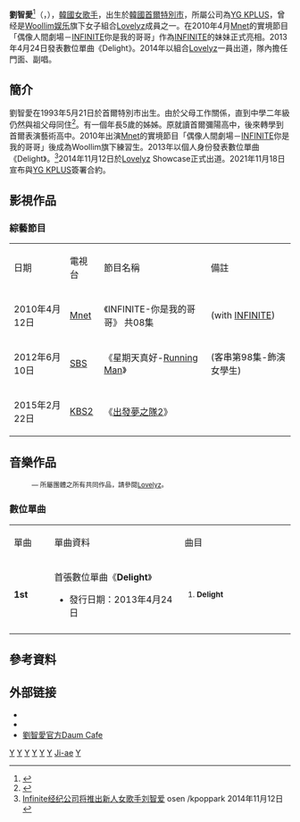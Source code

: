 {{藝人
|姓名 = 智愛
|類型 = 女歌手
|圖片 = Yoo jiae5.png
|圖片尺寸 =
|圖片簡介 =
|外文名 = 유지애
|外文 = ko
|羅馬拼音 = Yoo Ji Ae
|本名 = 劉智愛
|暱稱 = 大象妹妹、[[姆明|姆明]]（嚕嚕米）、假忙內、童顏二姐    
|國籍 = {{KOR}}
|出生日期 = {{birth_date_and_age|1993|05|21}}
|出生地點 = {{KOR}}[[首爾特別市|首爾特別市]]
|宗教信仰 =
|演奏樂器 = [[鋼琴|鋼琴]]
|語言 = [[韓語|韓語]]、[[日語|日語]]、[[英語|英語]]
|職業 = [[歌手|歌手]]
|教育程度 = [[首爾公演藝術高等學校|首爾公演藝術高中]]（畢業）
|出道作品 = Delight
|出道日期 = 2013年4月24日（個人）
2014年11月12日（組合）
|代表作品 = Delight
|相關團體 = [[Lovelyz|Lovelyz]]
|活躍年代 = 2013年至今
|唱片公司 =
|經紀公司 = [[Woollim娱乐|Woollim娱乐]]（2014年～2021年）<br>[[YG_K_Plus|YG KPLUS]]（2021年11月18日至今）
}}
{{Korean
|title= 劉智愛
|hangul= 유지애
|hanja= 劉智愛
|rr= Yu Ji-ae
|mr= Yu Chi-ae
}}

'''劉智愛'''<ref>{{cite news|url= http://tenasia.hankyung.com/archives/730981=|date= 2015-10-22|title= 러블리즈 JIN Kei 베이비소울 유지애|accessdate= 2015-10-22|archive-date= 2019-09-16|archive-url= https://web.archive.org/web/20190916143552/http://tenasia.hankyung.com/archives/730981=|dead-url= no}}</ref>（{{lang-ko|'''유지애'''}}，{{bd|1993年|05月21日|}}），[[韓國|韓國]][[女歌手|女歌手]]，出生於[[韓國|韓國]][[首爾特別市|首爾特別市]]，所屬公司為[[YG_K_Plus|YG KPLUS]]，曾经是[[Woollim娱乐|Woollim娱乐]]旗下女子組合[[Lovelyz|Lovelyz]]成員之一。在2010年4月[[Mnet|Mnet]]的實境節目「偶像人間劇場－[[INFINITE|INFINITE]]你是我的哥哥」作為[[INFINITE|INFINITE]]的妹妹正式亮相。2013年4月24日發表數位單曲《Delight》。2014年以組合[[Lovelyz|Lovelyz]]一員出道，隊內擔任門面、副唱。

== 簡介 ==
劉智愛在1993年5月21日於首爾特別市出生。由於父母工作關係，直到中學二年級仍然與祖父母同住<ref>{{cite web | url=http://www.ize.co.kr/articleView.html?no=2014121500157248170 | title=러블리즈와 크리스마스를│② 유지애, 베이비소울, JIN의 이야기 | accessdate=2014-12-19 | archive-date=2020-08-13 | archive-url=https://web.archive.org/web/20200813055626/https://www.ize.co.kr/articleView.html?no=2014121500157248170 | dead-url=no }}</ref>。有一個年長5歲的姊姊。原就讀首爾彌陽高中，後來轉學到首爾表演藝術高中。2010年出演[[Mnet|Mnet]]的實境節目「偶像人間劇場－[[INFINITE|INFINITE]]你是我的哥哥」後成為Woollim旗下練習生。2013年以個人身份發表數位單曲《Delight》。<ref>[http://kpoppark.com/201304/1611322955352.html Infinite经纪公司将推出新人女歌手刘智爱] {{Wayback|url=http://kpoppark.com/201304/1611322955352.html |date=20130503085410 }}osen /kpoppark 2014年11月12日</ref>2014年11月12日於[[Lovelyz|Lovelyz]] Showcase正式出道。2021年11月18日宣布與[[YG_K_Plus|YG KPLUS]]簽署合約。

== 影視作品 ==

=== 綜藝節目 ===
{|class=wikitable width=60%
|-style="background:#CEF6E3; font-weight:bold; text-align:center;"
|日期||電視台||節目名稱||備註
|-
| 2010年4月12日 || [[Mnet|Mnet]] || 《INFINITE-你是我的哥哥》 共08集 || (with [[INFINITE|INFINITE]])
|-
| 2012年6月10日 || [[SBS|SBS]] || 《星期天真好-[[Running_Man|Running Man]]》 || (客串第98集-飾演女學生)
|-
|2015年2月22日
|[[KBS2|KBS2]]
|《[[出发梦之队2|出發夢之隊2]]》
|
|}

== 音樂作品 ==
:<small>— 所屬團體之所有共同作品，請參閱[[Lovelyz|Lovelyz]]。</small>
=== 數位單曲 ===
{| class="wikitable" style="text-align:center"
|-style="background:#CEF6E3; font-weight:bold"
|width="75px"| 單曲
|width="300px"| 單曲資料
|width="250px"| 曲目

|-
| '''1st'''
|align="left"| 首張數位單曲《'''Delight'''》
* 發行日期：2013年4月24日
|align="left" style="font-size: 85%;"|
# '''Delight'''
|-
|}

== 參考資料 ==
{{reflist}}

==外部链接==
* {{instagram|9.3.0521}}
* {{Official|loveujiae.com|劉智愛 韓國官方網站}}
* [http://cafe.daum.net/loveujiae 劉智愛官方Daum Cafe] {{Wayback|url=http://cafe.daum.net/loveujiae |date=20190812060253 }}

{{Lovelyz}}
{{Woollim Entertainment}}
{{SM Entertainment}}

[[Category:Woollim娛樂|Y]]
[[Category:Lovelyz成员|Y]]
[[Category:韓國女歌手|Y]]
[[Category:韓國流行音樂歌手|Y]]
[[Category:韓語流行音樂歌手|Y]]
[[Category:首爾特別市出身人物|Y]]
[[Category:刘姓|Ji-ae]]
[[Category:首爾公演藝術高等學校校友|Y]]